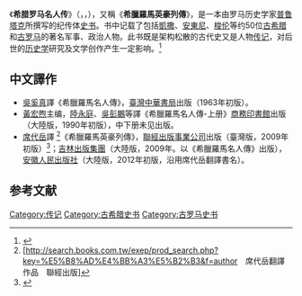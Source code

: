 《'''希腊罗马名人传'''》（{{Lang-el|Βίοι Παράλληλοι}}，{{Lang-la|''Vitae parallelae''}}，{{Lang-en|''Parallel Lives''}}），又稱《'''希臘羅馬英豪列傳'''》，是一本由罗马历史学家[[普鲁塔克|普鲁塔克]]所撰写的纪传体[[史书|史书]]。书中记载了包括[[尤利烏斯·凱撒|凱撒]]、[[马克·安东尼|安東尼]]、[[梭伦|梭伦]]等约50位[[古希腊|古希腊]]和[[古罗马|古罗马]]的著名军事、政治人物。此书既是架构松散的古代史又是人物[[传记|传记]]，对后世的[[历史学|历史学]]研究及文学创作产生一定影响。<ref>{{Cite web |url=http://book.ifeng.com/lianzai/detail_2010_03/17/396421_0.shtml |title=希腊罗马名人传 |access-date=2010-03-27 |archive-date=2016-03-04 |archive-url=https://web.archive.org/web/20160304113939/http://book.ifeng.com/lianzai/detail_2010_03/17/396421_0.shtml |dead-url=no }}</ref>

== 中文譯作 ==
*[[吳奚真|吳奚真]]譯《希臘羅馬名人傳》，[[臺灣中華書局|臺灣中華書局]]出版（1963年初版）。
*[[黃宏煦|黃宏煦]]主编，[[陸永庭|陸永庭]]、[[吳彭鵬|吳彭鵬]]等譯《希臘羅馬名人傳-上册》[[商務印書館|商務印書館]]出版（大陸版，1990年初版），中下册未见出版。
*[[席代岳|席代岳]]譯 <ref>[http://search.books.com.tw/exep/prod_search.php?key=%E5%B8%AD%E4%BB%A3%E5%B2%B3&f=author　席代岳翻譯作品　聯經出版]</ref>《希臘羅馬英豪列傳》，[[聯經出版事業公司|聯經出版事業公司]]出版（臺灣版，2009年初版）<ref>{{Cite web |url=http://www.books.com.tw/products/0010425953 |title=3大冊　2009/01/23　出版 |access-date=2016-01-18 |archive-date=2020-03-06 |archive-url=https://web.archive.org/web/20200306083419/https://www.books.com.tw/products/0010425953 |dead-url=no }}</ref>；[[吉林出版集團|吉林出版集團]]（大陸版，2009年。以《希臘羅馬名人傳》出版），[[安徽人民出版社|安徽人民出版社]]（大陸版，2012年初版，沿用席代岳翻譯書名）。

== 参考文献 ==
{{Reflist}}

[[Category:传记|Category:传记]]
[[Category:古希腊史书|Category:古希腊史书]]
[[Category:古罗马史书|Category:古罗马史书]]
